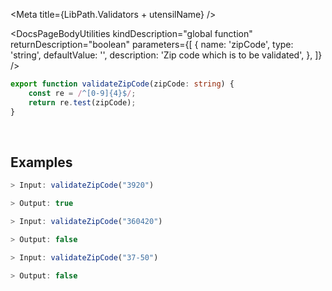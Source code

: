 

<Meta title={LibPath.Validators + utensilName} />

<DocsPageHeader
    title={utensilName}
    description="Validates if the provided zip code is 4 digits."
    addImportantNote={false}
    variant="none"
/>

<DocsPageBodyUtilities
    kindDescription="global function"
    returnDescription="boolean"
    parameters={[
        {
            name: 'zipCode',
            type: 'string',
            defaultValue: '',
            description: 'Zip code which is to be validated',
        },
    ]}
/>

```ts
export function validateZipCode(zipCode: string) {
    const re = /^[0-9]{4}$/;
    return re.test(zipCode);
}
```

<br />

## Examples

<div className="codeDisplayOnly">

```ts
> Input: validateZipCode("3920")

> Output: true
```

```ts
> Input: validateZipCode("360420")

> Output: false
```

```ts
> Input: validateZipCode("37-50")

> Output: false
```

</div>
